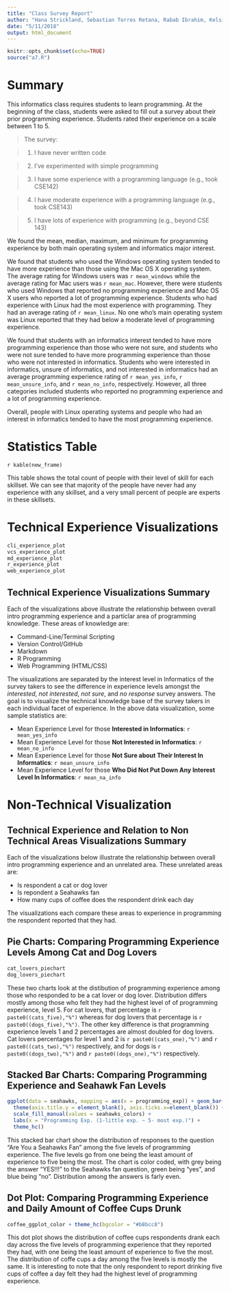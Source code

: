 ```yaml
---
title: "Class Survey Report"
author: "Hana Strickland, Sebastian Torres Retana, Rabab Ibrahim, Kelsie Johnson"
date: "5/11/2018"
output: html_document
---
```


```r
knitr::opts_chunk$set(echo=TRUE)
source("a7.R")
```

# Summary

This informatics class requires students to learn programming. At the beginning of the class, students were asked to fill out a survey about their prior programming experience. Students rated their experience on a scale between 1 to 5.

> The survey:

> 1) I have never written code

> 2) I've experimented with simple programming

> 3) I have some experience with a programming language (e.g., took CSE142)

> 4) I have moderate experience with a programming language (e.g., took CSE143)

> 5) I have lots of experience with programming (e.g., beyond CSE 143)


We found the mean, median, maximum, and minimum for programming experience by both main operating system and informatics major interest.

We found that students who used the Windows operating system tended to have more experience than those using the Mac OS X operating system. The average rating for Windows users was `r mean_windows` while the average rating for Mac users was `r mean_mac`. However, there were students who used Windows that reported no programming experience and Mac OS X users who reported a lot of programming experience. Students who had experience with Linux had the most experience with programming. They had an average rating of `r mean_linux`. No one who's main operating system was Linux reported that they had below a moderate level of programming experience.

We found that students with an informatics interest tended to have more programming experience than those who were not sure, and students who were not sure tended to have more programming experience than those who were not interested in informatics. Students who were interested in informatics, unsure of informatics, and not interested in informatics had an average programming experience rating of `r mean_yes_info`, `r mean_unsure_info`, and `r mean_no_info`, respectively. However, all three categories included students who reported no programming experience and a lot of programming experience.

Overall, people with Linux operating systems and people who had an interest in informatics tended to have the most programming experience.

# Statistics Table
`r kable(new_frame)`

This table shows the total count of people with their level of skill for each skillset. We can see that majority of the people have never had any experience with any skillset, and a very small percent of people are experts in these skillsets. 

# Technical Experience Visualizations

``` r
cli_experience_plot
vcs_experience_plot
md_experience_plot
r_experience_plot
web_experience_plot

```

## Technical Experience Visualizations Summary

Each of the visualizations above illustrate the relationship between overall intro programming experience and a particlar area of
programming knowledge. These areas of knowledge are:

- Command-Line/Terminal Scripting
- Version Control/GitHub
- Markdown
- R Programming
- Web Programming (HTML/CSS)

The visualizations are separated by the interest level in Informatics of the survey takers to see the difference in experience levels
amongst the _interested_, _not interested_, _not sure_, and _no response_ survey answers. The goal is to visualize the technical knowledge base of the survey takers in each individual facet of experience. In the above data visualization, some sample statistics are:

- Mean Experience Level for those **Interested in Informatics**: `r  mean_yes_info`
- Mean Experience Level for those **Not Interested in Informatics**: `r mean_no_info`
- Mean Experience Level for those **Not Sure about Their Interest In Informatics**: `r mean_unsure_info`
- Mean Experience Level for those **Who Did Not Put Down Any Interest Level In Informatics**: `r mean_na_info`

# Non-Technical Visualization

## Technical Experience and Relation to Non Technical Areas Visualizations Summary

Each of the visualizations below illustrate the relationship between overall intro programming experience and an unrelated area. These unrelated areas are:
  
  - Is respondent a cat or dog lover
- Is repondent a Seahawks fan
- How many cups of coffee does the respondent drink each day

The visualizations each compare these areas to experience in programming the respondent reported that they had.

## Pie Charts: Comparing Programming Experience Levels Among Cat and Dog Lovers


```r
cat_lovers_piechart
dog_lovers_piechart
```

These two charts look at the distibution of programming experience among those who responded to be a cat lover or dog lover. Distribution differs mostly among those who felt they had the highest level of of programming experience, level 5. For cat lovers, that percentage is `r paste0((cats_five),"%")` whereas for dog lovers that percentage is `r paste0((dogs_five),"%")`. The other key difference is that programming experience levels 1 and 2 percentages are almost doubled for dog lovers. Cat lovers percentages for level 1 and 2 is `r paste0((cats_one),"%")` and `r paste0((cats_two),"%")` respectively, and for dogs is `r paste0((dogs_two),"%")` and `r paste0((dogs_one),"%")` respectively.


## Stacked Bar Charts: Comparing Programming Experience and Seahawk Fan Levels


```r
ggplot(data = seahawks, mapping = aes(x = programming_exp)) + geom_bar(aes(fill=seahawks_fan))+
  theme(axis.title.y = element_blank(), axis.ticks.x=element_blank()) + 
  scale_fill_manual(values = seahawks_colors) +
  labs(x = "Programming Exp. (1-little exp. ~ 5- most exp.)") +
  theme_hc()
```

This stacked bar chart show the distribution of responses to the question "Are You a Seahawks Fan" among the five levels of programming experience. The five levels go from one being the least amount of experience to five being the most. The chart is color coded, with grey being the answer "YES!!!" to the Seahawks fan question, green being "yes", and blue being "no". Distribution among the answers is farly even.

## Dot Plot: Comparing Programming Experience and Daily Amount of Coffee Cups Drunk


```r
coffee_ggplot_color + theme_hc(bgcolor = "#b8bcc8")
```

This dot plot shows the distribution of coffee cups respondents drank each day across the five levels of programming experience that they reported they had, with one being the least amount of experience to five the most. The distribution of coffe cups a day among the five levels is mostly the same. It is interesting to note that the only respondent to report drinking five cups of coffee a day felt they had the highest level of programming experience.

